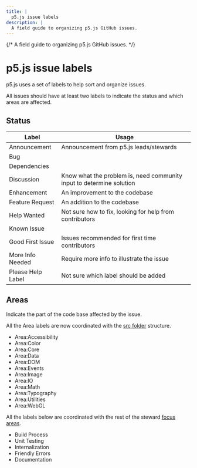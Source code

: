 ```yaml
---
title: |
  p5.js issue labels
description: |
  A field guide to organizing p5.js GitHub issues.
---
```

{/* A field guide to organizing p5.js GitHub issues. */}

# p5.js issue labels

p5.js uses a set of labels to help sort and organize issues.

All issues should have at least two labels to indicate the status and which areas are affected.

## Status

| Label             | Usage                                                                |
| ----------------- | -------------------------------------------------------------------- |
| Announcement      | Announcement from p5.js leads/stewards                               |
| Bug               |                                                                      |
| Dependencies      |                                                                      |
| Discussion        | Know what the problem is, need community input to determine solution |
| Enhancement       | An improvement to the codebase                                       |
| Feature Request   | An addition to the codebase                                          |
| Help Wanted       | Not sure how to fix, looking for help from contributors              |
| Known Issue       |                                                                      |
| Good First Issue  | Issues recommended for first time contributors                       |
| More Info Needed  | Require more info to illustrate the issue                            |
| Please Help Label | Not sure which label should be added                                 |

## Areas

Indicate the part of the code base affected by the issue.

All the Area labels are now coordinated with the  [src folder](https://github.com/processing/p5.js/tree/main/src) structure.

* Area:Accessibility
* Area:Color
* Area:Core
* Area:Data
* Area:DOM
* Area:Events
* Area:Image
* Area:IO
* Area:Math
* Area:Typography
* Area:Utilities
* Area:WebGL

All the labels below are coordinated with the rest of the steward [focus areas](https://github.com/processing/p5.js#stewards).

* Build Process
* Unit Testing
* Internalization
* Friendly Errors
* Documentation
